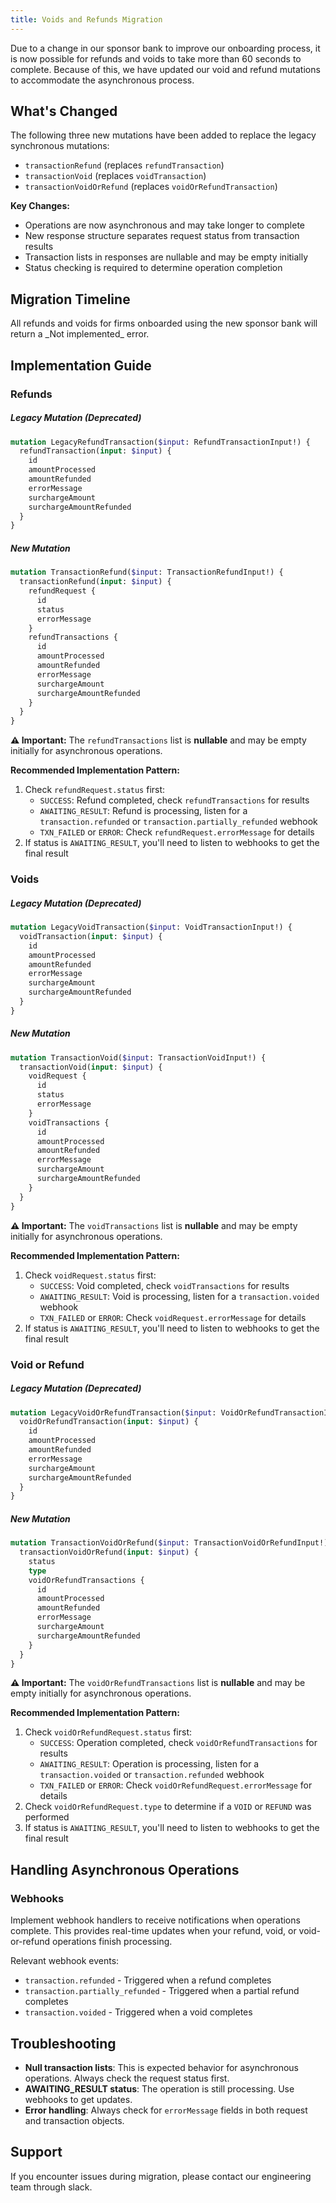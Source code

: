 ```yaml
---
title: Voids and Refunds Migration
---
```


Due to a change in our sponsor bank to improve our onboarding process, it is now possible for refunds and voids to take more than 60 seconds to complete. Because of this, we have updated our void and refund mutations to accommodate the asynchronous process.

## What's Changed

The following three new mutations have been added to replace the legacy synchronous mutations:

- `transactionRefund` (replaces `refundTransaction`)
- `transactionVoid` (replaces `voidTransaction`)
- `transactionVoidOrRefund` (replaces `voidOrRefundTransaction`)

**Key Changes:**

- Operations are now asynchronous and may take longer to complete
- New response structure separates request status from transaction results
- Transaction lists in responses are nullable and may be empty initially
- Status checking is required to determine operation completion

## Migration Timeline

<Warning>
  All refunds and voids for firms onboarded using the new sponsor bank will
  return a _Not implemented_ error.
</Warning>

## Implementation Guide

### Refunds

##### Legacy Mutation (Deprecated)

```graphql
mutation LegacyRefundTransaction($input: RefundTransactionInput!) {
  refundTransaction(input: $input) {
    id
    amountProcessed
    amountRefunded
    errorMessage
    surchargeAmount
    surchargeAmountRefunded
  }
}
```

##### New Mutation

```graphql
mutation TransactionRefund($input: TransactionRefundInput!) {
  transactionRefund(input: $input) {
    refundRequest {
      id
      status
      errorMessage
    }
    refundTransactions {
      id
      amountProcessed
      amountRefunded
      errorMessage
      surchargeAmount
      surchargeAmountRefunded
    }
  }
}
```

**⚠️ Important:** The `refundTransactions` list is **nullable** and may be empty initially for asynchronous operations.

**Recommended Implementation Pattern:**

1. Check `refundRequest.status` first:
   - `SUCCESS`: Refund completed, check `refundTransactions` for results
   - `AWAITING_RESULT`: Refund is processing, listen for a `transaction.refunded` or `transaction.partially_refunded` webhook
   - `TXN_FAILED` or `ERROR`: Check `refundRequest.errorMessage` for details
2. If status is `AWAITING_RESULT`, you'll need to listen to webhooks to get the final result

### Voids

##### Legacy Mutation (Deprecated)

```graphql
mutation LegacyVoidTransaction($input: VoidTransactionInput!) {
  voidTransaction(input: $input) {
    id
    amountProcessed
    amountRefunded
    errorMessage
    surchargeAmount
    surchargeAmountRefunded
  }
}
```

##### New Mutation

```graphql
mutation TransactionVoid($input: TransactionVoidInput!) {
  transactionVoid(input: $input) {
    voidRequest {
      id
      status
      errorMessage
    }
    voidTransactions {
      id
      amountProcessed
      amountRefunded
      errorMessage
      surchargeAmount
      surchargeAmountRefunded
    }
  }
}
```

**⚠️ Important:** The `voidTransactions` list is **nullable** and may be empty initially for asynchronous operations.

**Recommended Implementation Pattern:**

1. Check `voidRequest.status` first:
   - `SUCCESS`: Void completed, check `voidTransactions` for results
   - `AWAITING_RESULT`: Void is processing, listen for a `transaction.voided` webhook
   - `TXN_FAILED` or `ERROR`: Check `voidRequest.errorMessage` for details
2. If status is `AWAITING_RESULT`, you'll need to listen to webhooks to get the final result

### Void or Refund

##### Legacy Mutation (Deprecated)

```graphql
mutation LegacyVoidOrRefundTransaction($input: VoidOrRefundTransactionInput!) {
  voidOrRefundTransaction(input: $input) {
    id
    amountProcessed
    amountRefunded
    errorMessage
    surchargeAmount
    surchargeAmountRefunded
  }
}
```

##### New Mutation

```graphql
mutation TransactionVoidOrRefund($input: TransactionVoidOrRefundInput!) {
  transactionVoidOrRefund(input: $input) {
    status
    type
    voidOrRefundTransactions {
      id
      amountProcessed
      amountRefunded
      errorMessage
      surchargeAmount
      surchargeAmountRefunded
    }
  }
}
```

**⚠️ Important:** The `voidOrRefundTransactions` list is **nullable** and may be empty initially for asynchronous operations.

**Recommended Implementation Pattern:**

1. Check `voidOrRefundRequest.status` first:
   - `SUCCESS`: Operation completed, check `voidOrRefundTransactions` for results
   - `AWAITING_RESULT`: Operation is processing, listen for a `transaction.voided` or `transaction.refunded` webhook
   - `TXN_FAILED` or `ERROR`: Check `voidOrRefundRequest.errorMessage` for details
2. Check `voidOrRefundRequest.type` to determine if a `VOID` or `REFUND` was performed
3. If status is `AWAITING_RESULT`, you'll need to listen to webhooks to get the final result

## Handling Asynchronous Operations

### Webhooks

Implement webhook handlers to receive notifications when operations complete. This provides real-time updates when your refund, void, or void-or-refund operations finish processing.

Relevant webhook events:

- `transaction.refunded` - Triggered when a refund completes
- `transaction.partially_refunded` - Triggered when a partial refund completes
- `transaction.voided` - Triggered when a void completes

## Troubleshooting

- **Null transaction lists**: This is expected behavior for asynchronous operations. Always check the request status first.
- **AWAITING_RESULT status**: The operation is still processing. Use webhooks to get updates.
- **Error handling**: Always check for `errorMessage` fields in both request and transaction objects.

## Support

If you encounter issues during migration, please contact our engineering team through slack.
